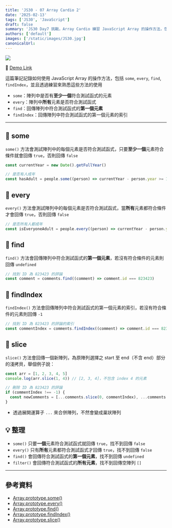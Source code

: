 ```yaml
---
title: 'JS30 - 07 Array Cardio 2'
date: '2025-02-13'
tags: ['JS30', 'JavaScript']
draft: false
summary: 'JS30 Day7 挑戰，Array Cardio 練習 JavaScript Array 的操作方法，包括 `some`, `every`, `find`, `findIndex`'
authors: ['default']
images: ['/static/images/JS30.jpg']
canonicalUrl:
---
```


![](https://mhchihuahua.github.io/JavaScript30/images/07.png)

🚀 [Demo Link](https://mhchihuahua.github.io/JavaScript30/07/)

這篇筆記記錄如何使用 JavaScript Array 的操作方法，包括 `some`, `every`, `find`, `findIndex`，並且透過練習來熟悉這些方法的使用

- `some`：陣列中是否有**至少一個**符合測試函式的元素
- `every`：陣列中**所有**元素是否符合測試函式
- `find`：回傳陣列中符合測試函式的**第一個元素**
- `findIndex`：回傳陣列中符合測試函式的第一個元素的索引

---

## 📌 some

`some()` 方法會測試陣列中的每個元素是否符合測試函式，只要**至少一個**元素符合條件就會回傳 `true`，否則回傳 `false`

```javascript
const currentYear = new Date().getFullYear()

// 是否有人成年
const hasAdult = people.some((person) => currentYear - person.year >= 19)
```

## 📌 every

`every()` 方法會測試陣列中的每個元素是否符合測試函式，當**所有**元素都符合條件才會回傳 `true`，否則回傳 `false`

```javascript
// 是否所有人都成年
const isEveryoneAdult = people.every((person) => currentYear - person.year >= 19)
```

## 📌 find

`find()` 方法會回傳陣列中符合測試函式的**第一個元素**，若沒有符合條件的元素則回傳 `undefined`

```javascript
// 找到 ID 為 823423 的評論
const comment = comments.find((comment) => comment.id === 823423)
```

## 📌 findIndex

`findIndex()` 方法會回傳陣列中符合測試函式的第一個元素的索引，若沒有符合條件的元素則回傳 `-1`

```javascript
// 找到 ID 為 823423 的評論的索引
const commentIndex = comments.findIndex((comment) => comment.id === 823423)
```

## 📌 slice

`slice()` 方法會回傳一個新陣列，為原陣列選擇之 start 至 end（不含 end）部分的淺拷貝，舉個例子說：

```javascript
const arr = [1, 2, 3, 4, 5]
console.log(arr.slice(1, 4)) // [2, 3, 4]，不包含 index 4 的元素
```

```javascript
// 刪除 ID 為 823423 的評論
if (commentIndex !== -1) {
  const newComments = [...comments.slice(0, commentIndex), ...comments.slice(commentIndex + 1)]
}
```

- 透過展開運算子 `...` 來合併陣列，不然會變成巢狀陣列

## 💡 整理

- `some()` 只要**一個**元素符合測試函式就回傳 `true`，找不到回傳 `false`
- `every()` 只有**所有**元素都符合測試函式才回傳 `true`，找不到回傳 `false`
- `find()` 會回傳符合測試函式的**第一個元素**，找不到回傳 `undefined`
- `filter()` 會回傳符合測試函式的**所有元素**，找不到回傳空陣列 `[]`

---

## 參考資料

- [Array.prototype.some()](https://developer.mozilla.org/en-US/docs/Web/JavaScript/Reference/Global_Objects/Array/some)
- [Array.prototype.every()](https://developer.mozilla.org/en-US/docs/Web/JavaScript/Reference/Global_Objects/Array/every)
- [Array.prototype.find()](https://developer.mozilla.org/en-US/docs/Web/JavaScript/Reference/Global_Objects/Array/find)
- [Array.prototype.findIndex()](https://developer.mozilla.org/en-US/docs/Web/JavaScript/Reference/Global_Objects/Array/findIndex)
- [Array.prototype.slice()](https://developer.mozilla.org/en-US/docs/Web/JavaScript/Reference/Global_Objects/Array/slice)
